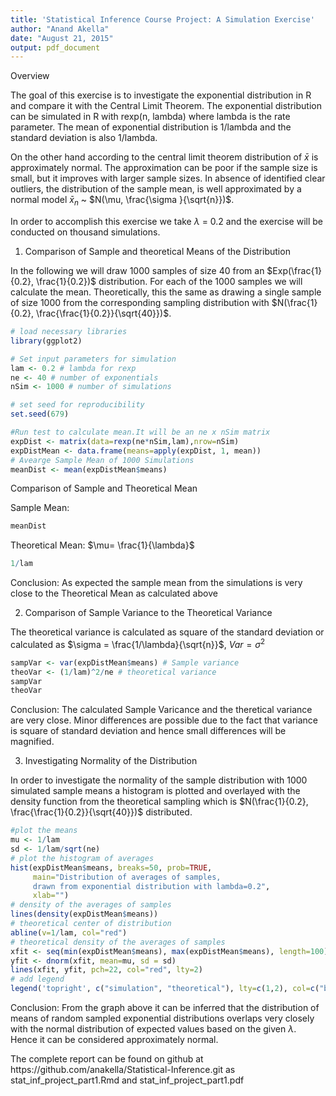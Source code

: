 ```yaml
---
title: 'Statistical Inference Course Project: A Simulation Exercise'
author: "Anand Akella"
date: "August 21, 2015"
output: pdf_document
---
```


Overview

The goal of this exercise is to investigate the exponential distribution in R and compare it with the Central Limit Theorem. The exponential distribution can be simulated in R with rexp(n, lambda) where lambda is the rate parameter. The mean of exponential distribution is 1/lambda and the standard deviation is also 1/lambda.

On the other hand according to the central limit theorem distribution of $\bar{x}$ is approximately normal. The approximation can be poor if the sample size is small, but it improves with larger sample sizes. In absence of identified clear outliers, the distribution of the sample mean, is well approximated by a normal model $\bar{x}_{n}$ ~ $N(\mu, \frac{\sigma }{\sqrt{n}})$.

In order to accomplish this exercise we take $\lambda$ = 0.2 and the exercise will be conducted on thousand simulations.

1. Comparison of Sample and theoretical Means of the Distribution

In the following we will draw 1000 samples of size 40 from an $Exp(\frac{1}{0.2}, \frac{1}{0.2})$ distribution. For each of the 1000 samples we will calculate the mean. Theoretically, this the same as drawing a single sample of size 1000 from the corresponding sampling distribution with $N(\frac{1}{0.2}, \frac{\frac{1}{0.2}}{\sqrt{40}})$.

```r
# load necessary libraries
library(ggplot2)

# Set input parameters for simulation
lam <- 0.2 # lambda for rexp
ne <- 40 # number of exponentials
nSim <- 1000 # number of simulations

# set seed for reproducibility
set.seed(679)

#Run test to calculate mean.It will be an ne x nSim matrix
expDist <- matrix(data=rexp(ne*nSim,lam),nrow=nSim)
expDistMean <- data.frame(means=apply(expDist, 1, mean))
# Avearge Sample Mean of 1000 Simulations
meanDist <- mean(expDistMean$means)
```

Comparison of Sample and Theoretical Mean

Sample Mean:
```r
meanDist
```
Theoretical Mean: $\mu= \frac{1}{\lambda}$ 
```r
1/lam
```
Conclusion: As expected the sample mean from the simulations is very close to the Theoretical Mean as calculated above

2. Comparison of Sample Variance to the Theoretical Variance

 The theoretical variance is calculated as square of the standard deviation or calculated as
 $\sigma = \frac{1/\lambda}{\sqrt{n}}$,
 $Var = \sigma^2$
```r
sampVar <- var(expDistMean$means) # Sample variance
theoVar <- (1/lam)^2/ne # theoretical variance
sampVar
theoVar
```
Conclusion: The calculated Sample Varicance and the theretical variance are very close. Minor differences are possible due to the fact that variance is square of standard deviation and hence small differences will be magnified.

3. Investigating Normality of the Distribution

In order to investigate  the normality of the sample distribution with 1000 simulated sample means a histogram is plotted and overlayed with the density function from the theoretical sampling which is $N(\frac{1}{0.2}, \frac{\frac{1}{0.2}}{\sqrt{40}})$ distributed. 

```r
#plot the means
mu <- 1/lam
sd <- 1/lam/sqrt(ne)
# plot the histogram of averages
hist(expDistMean$means, breaks=50, prob=TRUE,
     main="Distribution of averages of samples,
     drawn from exponential distribution with lambda=0.2",
     xlab="")
# density of the averages of samples
lines(density(expDistMean$means))
# theoretical center of distribution
abline(v=1/lam, col="red")
# theoretical density of the averages of samples
xfit <- seq(min(expDistMean$means), max(expDistMean$means), length=100)
yfit <- dnorm(xfit, mean=mu, sd = sd)
lines(xfit, yfit, pch=22, col="red", lty=2)
# add legend
legend('topright', c("simulation", "theoretical"), lty=c(1,2), col=c("black", "red"))
```

Conclusion: From the graph above it can be inferred that the distribution of means of random sampled exponential distributions overlaps very closely with the normal distribution of expected values based on the given $\lambda$. Hence it can be considered approximately normal.

The complete report can be found on github at https://github.com/anakella/Statistical-Inference.git as stat_inf_project_part1.Rmd and stat_inf_project_part1.pdf

